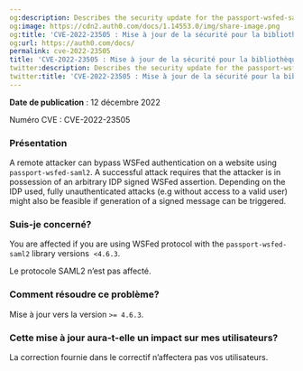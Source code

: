```yaml
---
og:description: Describes the security update for the passport-wsfed-saml2 Library.
og:image: https://cdn2.auth0.com/docs/1.14553.0/img/share-image.png
og:title: 'CVE-2022-23505 : Mise à jour de la sécurité pour la bibliothèque passport-wsfed-saml2'
og:url: https://auth0.com/docs/
permalink: cve-2022-23505
title: 'CVE-2022-23505 : Mise à jour de la sécurité pour la bibliothèque passport-wsfed-saml2'
twitter:description: Describes the security update for the passport-wsfed-saml2 Library.
twitter:title: 'CVE-2022-23505 : Mise à jour de la sécurité pour la bibliothèque passport-wsfed-saml2'
---
```


**Date de publication** : 12 décembre 2022

Numéro CVE : CVE-2022-23505

### Présentation

A remote attacker can bypass WSFed authentication on a website using `passport-wsfed-saml2`. A successful attack requires that the attacker is in possession of an arbitrary <Tooltip tip="Identity Provider (IdP): Service that stores and manages digital identities." cta="View Glossary" href="/docs/glossary?term=IDP">IDP</Tooltip> signed WSFed assertion. Depending on the IDP used, fully unauthenticated attacks (e.g without access to a valid user) might also be feasible if generation of a signed message can be triggered.

### Suis-je concerné?

You are affected if you are using WSFed protocol with the `passport-wsfed-saml2` library versions  `<4.6.3`.

Le protocole SAML2 n’est pas affecté.

### Comment résoudre ce problème?

Mise à jour vers la version `>= 4.6.3`.

### Cette mise à jour aura-t-elle un impact sur mes utilisateurs?

La correction fournie dans le correctif n’affectera pas vos utilisateurs.